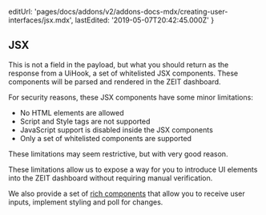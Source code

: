   editUrl:
    'pages/docs/addons/v2/addons-docs-mdx/creating-user-interfaces/jsx.mdx',
  lastEdited: '2019-05-07T20:42:45.000Z'
}

## JSX

This is not a field in the payload, but what you should return as the response from a UiHook, a set of whitelisted JSX components. These components will be parsed and rendered in the ZEIT dashboard.

For security reasons, these JSX components have some minor limitations:

- No HTML elements are allowed
- Script and Style tags are not supported
- JavaScript support is disabled inside the JSX components
- Only a set of whitelisted components are supported

These limitations may seem restrictive, but with very good reason.

These limitations allow us to expose a way for you to introduce UI elements into the ZEIT dashboard without requiring manual verification.

We also provide a set of [rich components](https://www.notion.so/zeithq/Available-Components-90262f73b6d84f208bdde5c21f296c4a) that allow you to receive user inputs, implement styling and poll for changes.
